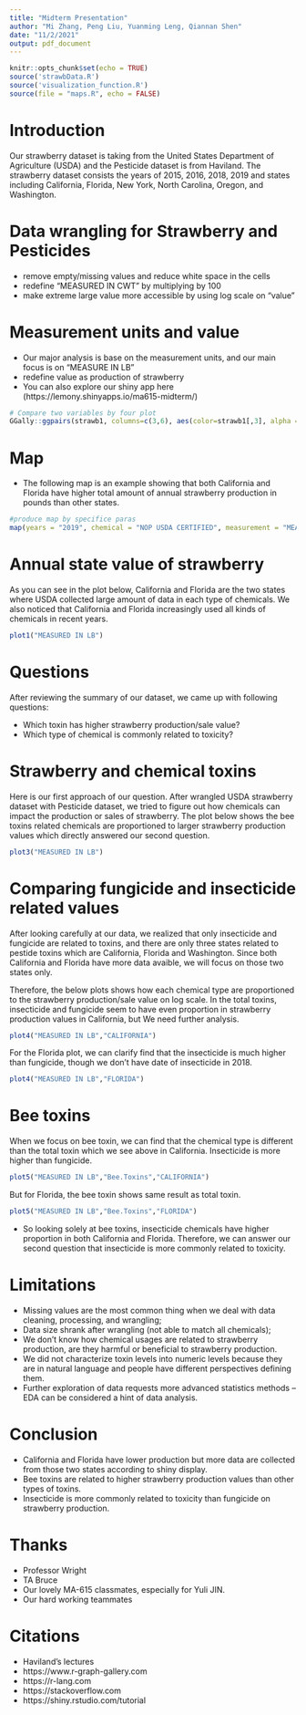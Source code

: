 ```yaml
---
title: "Midterm Presentation"
author: "Mi Zhang, Peng Liu, Yuanming Leng, Qiannan Shen"
date: "11/2/2021"
output: pdf_document
---
```


```r
knitr::opts_chunk$set(echo = TRUE)
source('strawbData.R')
source('visualization_function.R')
source(file = "maps.R", echo = FALSE)
```

# Introduction
Our strawberry dataset is taking from the United States Department of Agriculture (USDA) and the Pesticide dataset is from Haviland. The strawberry dataset consists the years of 2015, 2016, 2018, 2019 and states including California, Florida, New York, North Carolina, Oregon, and Washington. 

# Data wrangling for Strawberry and Pesticides

- remove empty/missing values and reduce white space in the cells
- redefine "MEASURED IN CWT" by multiplying by 100
- make extreme large value more accessible by using log scale on "value"

\newpage

# Measurement units and value {data-background="images/bg-03.png"}

- Our major analysis is base on the measurement units, and our main focus is on "MEASURE IN LB"
- redefine value as production of strawberry
- You can also explore our shiny app here (https://lemony.shinyapps.io/ma615-midterm/)

```r
# Compare two variables by four plot
GGally::ggpairs(strawb1, columns=c(3,6), aes(color=strawb1[,3], alpha = 0.5),lower=list(combo=wrap("facethist", binwidth=0.5)))
```

\newpage

# Map
- The following map is an example showing that both California and Florida have higher total amount of annual strawberry production in pounds than other states.

```r
#produce map by specifice paras
map(years = "2019", chemical = "NOP USDA CERTIFIED", measurement = "MEASURED IN LB")
```

\newpage

# Annual state value of strawberry

As you can see in the plot below, California and Florida are the two states where USDA collected large amount of data in each type of chemicals. We also noticed that California and Florida increasingly used all kinds of chemicals in recent years. 

```r
plot1("MEASURED IN LB")
```


# Questions 

After reviewing the summary of our dataset, we came up with following questions:

- Which toxin has higher strawberry production/sale value?
- Which type of chemical is commonly related to toxicity?

\newpage

# Strawberry and chemical toxins

Here is our first approach of our question. After wrangled USDA strawberry dataset with Pesticide dataset, we tried to figure out how chemicals can impact the production or sales of strawberry. The plot below shows the bee toxins related chemicals are proportioned to larger strawberry production values which directly answered our second question.

```r
plot3("MEASURED IN LB")
```

\newpage

# Comparing fungicide and insecticide related values
After looking carefully at our data, we realized that only insecticide and fungicide are related to toxins, and there are only three states related to pestide toxins which are California, Florida and Washington. Since both California and Florida have more data avaible, we will focus on those two states only. 

Therefore, the below plots shows how each chemical type are proportioned to the strawberry production/sale value on log scale. In the total toxins, insecticide and fungicide seem to have even proportion in strawberry production values in California, but We need further analysis.  
```r
plot4("MEASURED IN LB","CALIFORNIA")
```


For the Florida plot, we can clarify find that the insecticide is much higher than fungicide, though we don't have date of insecticide in 2018.
```r
plot4("MEASURED IN LB","FLORIDA")
```

\newpage

# Bee toxins
When we focus on bee toxin, we can find that the chemical type is different than the total toxin which we see above in California. Insecticide is more higher than fungicide.
```r
plot5("MEASURED IN LB","Bee.Toxins","CALIFORNIA")
```


But for Florida, the bee toxin shows same result as total toxin.
```r
plot5("MEASURED IN LB","Bee.Toxins","FLORIDA")
```
- So looking solely at bee toxins, insecticide chemicals have higher proportion in both California and Florida. Therefore, we can answer our second question that insecticide is more commonly related to toxicity. 

\newpage

# Limitations {data-background="images/bg-04.png"}

- Missing values are the most common thing when we deal with data cleaning, processing, and wrangling;
- Data size shrank after wrangling (not able to match all chemicals);
- We don't know how chemical usages are related to strawberry production, are they harmful or beneficial to strawberry production.
- We did not characterize toxin levels into numeric levels because they are in natural language and people have different perspectives defining them.
- Further exploration of data requests more advanced statistics methods -- EDA can be considered a hint of data analysis.


# Conclusion {data-background="images/bg-04.png"}

- California and Florida have lower production but more data are collected from those two states according to shiny display.
- Bee toxins are related to higher strawberry production values than other types of toxins.
- Insecticide is more commonly related to toxicity than fungicide on strawberry production.

# Thanks

- Professor Wright 
- TA Bruce
- Our lovely MA-615 classmates, especially for Yuli JIN.
- Our hard working teammates

# Citations

- Haviland's lectures
- https://www.r-graph-gallery.com
- https://r-lang.com
- https://stackoverflow.com
- https://shiny.rstudio.com/tutorial


